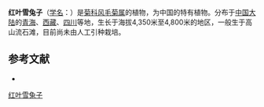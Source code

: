 {{Speciesbox
| name = 红叶雪兔子
| status = 
| status_system = 
| image =
| genus = Saussurea
| species = paxiana
| authority = Diels in Repert.
}}

'''红叶雪兔子'''（[[学名|学名]]：{{lang|la|''Saussurea paxiana''}}）是[[菊科|菊科]][[风毛菊属|风毛菊属]]的植物，为中国的特有植物。分布于[[中国大陆|中国大陆]]的[[青海|青海]]、[[西藏|西藏]]、[[四川|四川]]等地，生长于海拔4,350米至4,800米的地区，一般生于高山流石滩，目前尚未由人工引种栽培。

== 参考文献 ==
<div class="references-small">
* {{cite web| url =http://www.bioinfo.cn/db05/KmzwSpecies.php?action=view&id=5227| title =红叶雪兔子| work =《中国高等植物数据库全库》| publisher =中国科学院微生物研究所| author =昆明植物研究所| accessdate =2009-02-24| deadurl =yes| archiveurl =https://web.archive.org/web/20160305092040/http://www.bioinfo.cn/db05/KmzwSpecies.php?action=view&id=5227| archivedate =2016-03-05}}
</div>
{{Taxonbar|from=Q15226918}}

[[Category:风毛菊属|红叶雪兔子]]


{{植物小作品}}